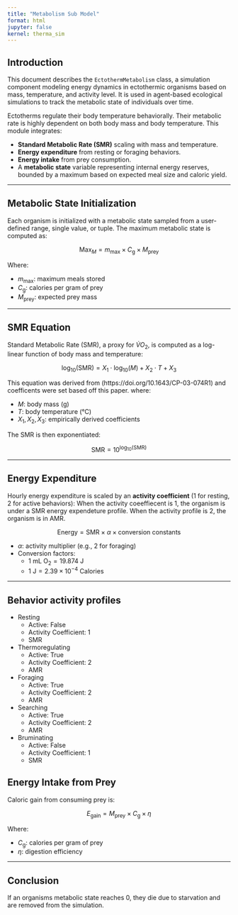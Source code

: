 ```yaml
---
title: "Metabolism Sub Model"
format: html
jupyter: false
kernel: therma_sim  
---
```

## Introduction

This document describes the `EctothermMetabolism` class, a simulation component modeling energy dynamics in ectothermic organisms based on mass, temperature, and activity level. It is used in agent-based ecological simulations to track the metabolic state of individuals over time.

Ectotherms regulate their body temperature behaviorally. Their metabolic rate is highly dependent on both body mass and body temperature. This module integrates:

- **Standard Metabolic Rate (SMR)** scaling with mass and temperature.
- **Energy expenditure** from resting or foraging behaviors.
- **Energy intake** from prey consumption.
- A **metabolic state** variable representing internal energy reserves, bounded by a maximum based on expected meal size and caloric yield.

---

## Metabolic State Initialization

Each organism is initialized with a metabolic state sampled from a user-defined range, single value, or tuple. The maximum metabolic state is computed as:

$$
\text{Max}_M = m_{\text{max}} \times C_{\text{g}} \times M_{\text{prey}}
$$

Where:

- $m_{\text{max}}$: maximum meals stored
- $C_{\text{g}}$: calories per gram of prey
- $M_{\text{prey}}$: expected prey mass

---

## SMR Equation

Standard Metabolic Rate (SMR), a proxy for $\dot{V}O_2$, is computed as a log-linear function of body mass and temperature:

$$
\log_{10}(\text{SMR}) = X_1 \cdot \log_{10}(M) + X_2 \cdot T + X_3
$$

This equation was derived from (https://doi.org/10.1643/CP-03-074R1) and coefficents were set based off this paper.
where:

- $M$: body mass (g)
- $T$: body temperature (°C)
- $X_1, X_2, X_3$: empirically derived coefficients

The SMR is then exponentiated:

$$
\text{SMR} = 10^{\log_{10}(\text{SMR})}
$$

---

## Energy Expenditure

Hourly energy expenditure is scaled by an **activity coefficient** (1 for resting, 2 for active behaviors):
When the activity coeeffiecent is 1, the organism is under a SMR energy expendeture profile. When the activity profile is 2, the organism is in AMR.

$$
\text{Energy} = \text{SMR} \times \alpha \times \text{conversion constants}
$$

- $\alpha$: activity multiplier (e.g., 2 for foraging)
- Conversion factors:
  - $1\ \text{mL O}_2 = 19.874\ \text{J}$
  - $1\ \text{J} = 2.39 \times 10^{-4}\ \text{Calories}$

---

## Behavior activity profiles

- Resting
    - Active: False
    - Activity Coefficient: 1
    - SMR
- Thermoregulating
    - Active: True
    - Activity Coefficient: 2
    - AMR
- Foraging
    - Active: True
    - Activity Coefficient: 2
    - AMR
- Searching
    - Active: True
    - Activity Coefficient: 2
    - AMR
- Bruminating
    - Active: False
    - Activity Coefficient: 1
    - SMR


## Energy Intake from Prey

Caloric gain from consuming prey is:

$$
E_{\text{gain}} = M_{\text{prey}} \times C_{\text{g}} \times \eta
$$

Where:

- $C_{\text{g}}$: calories per gram of prey
- $\eta$: digestion efficiency

---
## Conclusion
If an organisms metabolic state reaches $0$, they die due to starvation and are removed from the simulation.
